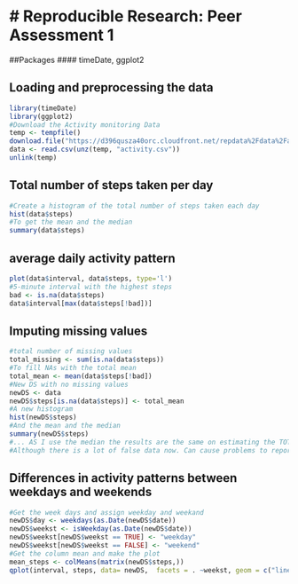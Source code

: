 # Reproducible Research: Peer Assessment 1
========================================================
##Packages
#### timeDate, ggplot2

## Loading and preprocessing the data
```r
library(timeDate)
library(ggplot2)
#Download the Activity monitoring Data
temp <- tempfile()
download.file("https://d396qusza40orc.cloudfront.net/repdata%2Fdata%2Factivity.zip",method="curl",temp)
data <- read.csv(unz(temp, "activity.csv"))
unlink(temp)
```

## Total number of steps taken per day
```r
#Create a histogram of the total number of steps taken each day
hist(data$steps)
#To get the mean and the median
summary(data$steps)
```

## average daily activity pattern
```r
plot(data$interval, data$steps, type='l')
#5-minute interval with the highest steps
bad <- is.na(data$steps)
data$interval[max(data$steps[!bad])]
```

## Imputing missing values
```r
#total number of missing values
total_missing <- sum(is.na(data$steps))
#To fill NAs with the total mean
total_mean <- mean(data$steps[!bad])
#New DS with no missing values
newDS <- data
newDS$steps[is.na(data$steps)] <- total_mean
#A new histogram
hist(newDS$steps)
#And the mean and the median
summary(newDS$steps)
#... AS I use the median the results are the same on estimating the TOTAL number of steps
#Although there is a lot of false data now. Can cause problems to reports for short time.
```

## Differences in activity patterns between weekdays and weekends
```r
#Get the week days and assign weekday and weekand
newDS$day <- weekdays(as.Date(newDS$date))
newDS$weekst <- isWeekday(as.Date(newDS$date))
newDS$weekst[newDS$weekst == TRUE] <- "weekday"
newDS$weekst[newDS$weekst == FALSE] <- "weekend"
#Get the column mean and make the plot
mean_steps <- colMeans(matrix(newDS$steps,))
qplot(interval, steps, data= newDS,  facets = . ~weekst, geom = c("line", "smooth"), method="lm")

```


